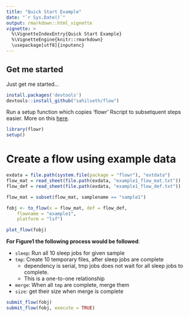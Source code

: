 ```yaml
---
title: "Quick Start Example"
date: "`r Sys.Date()`"
output: rmarkdown::html_vignette
vignette: >
  %\VignetteIndexEntry{Quick Start Example}
  %\VignetteEngine{knitr::rmarkdown}
  \usepackage[utf8]{inputenc}
---
```


Get me started
-------------

Just get me started…


```r
install.packages('devtools')
devtools::install_github("sahilseth/flow")
```

Run a setup function which copies 'flowr' Rscript to subsetquent steps easier.
More on this [here](https://github.com/sahilseth/rfun).

```r
library(flowr)
setup()
```


# Create a flow using example data
```r
exdata = file.path(system.file(package = "flowr"), "extdata")
flow_mat = read_sheet(file.path(exdata, "example1_flow_mat.txt"))
flow_def = read_sheet(file.path(exdata, "example1_flow_def.txt"))

flow_mat = subset(flow_mat, samplename == "sample1")

fobj <- to_flow(x = flow_mat, def = flow_def, 
	flowname = "example1",
	platform = "lsf")

```


```r
plot_flow(fobj)
```

**For Figure1 the following process would be followed**:

- `sleep`: Run all 10 sleep jobs for given sample
- `tmp`: Create 10 temporary files, after sleep jobs are complete
	- dependency is serial, tmp jobs does not wait for all sleep jobs to complete. 
	- This is a one-to-one relationship
- `merge`: When all `tmp` are complete, merge them
- `size`: get their size when merge is complete

```r
submit_flow(fobj)
submit_flow(fobj, execute = TRUE)
```

